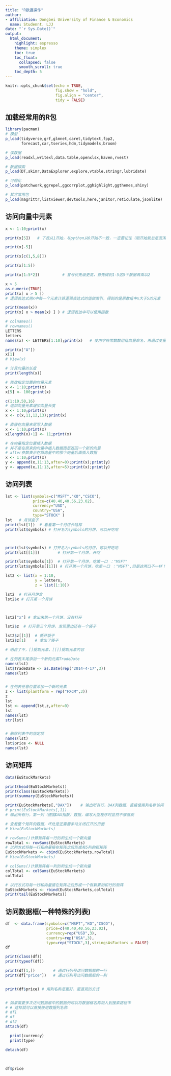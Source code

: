 ```yaml
---
title: "R数据操作"
author: 
- affiliation: Dongbei University of Finance & Economics
  name: Studennt. LJJ
date: "`r Sys.Date()`"
output: 
  html_document:
    highlight: espresso
    theme: simplex
    toc: true
    toc_float:
      collapsed: false
      smooth_scroll: true
    toc_depth: 5
---
```


```r
knitr::opts_chunk$set(echo = TRUE,
                      fig.show = "hold",
                      fig.align = "center",
                      tidy = FALSE)
```

## 加载经常用的R包

```r
library(pacman)
# 模型
p_load(tidyverse,grf,glmnet,caret,tidytext,fpp2,
       forecast,car,tseries,hdm,tidymodels,broom)

# 读数据
p_load(readxl,writexl,data.table,openxlsx,haven,rvest)

# 数据探索
p_load(DT,skimr,DataExplorer,explore,vtable,stringr,lubridate)

# 可视化
p_load(patchwork,ggrepel,ggcorrplot,gghighlight,ggthemes,shiny)

# 其它常用包
p_load(magrittr,listviewer,devtools,here,janitor,reticulate,jsonlite)
```

## 访问向量中元素

```r
x <- 1:10;print(x)

print(x[5])   # 下表从1开始，与python从0开始不一致，一定要记住（刚开始我总是混淆）

print(x[-5])

print(x[c(1,5,8)])

print(x[1:5])

print(x[1:5*2])          # 冒号优先级更高，首先得到1-5这5个数据再乘以2

x > 5
as.numeric(TRUE)
print(x[ x > 5 ])        
# 逻辑表达式用x中每一个元素计算逻辑表达式的值做索引，得到的是原数组中x大于5的元素

print(mean(x))
print(x[ x > mean(x) ] ) # 逻辑表达中可以使用函数

# colnames()
# rownames()
LETTERS
letters
names(x) <- LETTERS[1:10];print(x)   # 使用字符常数数组给向量命名，再通过变量名访问向量中的元素

print(x["A"])
x[1]
# View(x)
```

```r
# 计算向量的长度
print(length(x))

# 修改指定位置的向量元素
x <- 1:10;print(x)
x[5] <- 100;print(x)

c(1:10,50,16)
# 追加向量元素增加向量长度
x <- 1:10;print(x)
x <- c(x,11,12,13);print(x)

# 直接在向量末尾写入数据
x <- 1:10;print(x)
x[length(x)+1] <- 11;print(x)
```

```r
# 在向量指定位置插入数据
# 并不是在原来的向量中插入数据而是返回一个新的向量
# after参数表示在原向量中的那个向量后面插入数据
x <- 1:10;print(x)
y <- append(x,11:13,after=0);print(x);print(y)
y <- append(x,11:13,after=5);print(x);print(y)
```

## 访问列表

```r
lst <- list(symbols=c("MSFT","KO","CSCO"),
            price=c(40.40,40.56,23.02),
            currency="USD",
            country="USA",
            type="STOCK" )
lst   # 月饼盒子
print(lst[1])  # 看看第一个月饼长啥样
print(lst$symbols) # 打开名为symbols的月饼，可以开吃哈



print(lst$symbols) # 打开名为symbols的月饼，可以开吃哈
print(lst[[1]])        # 打开第一个月饼，开吃

print(lst$symbols[1])  # 打开第一个月饼，吃第一口 ："MSFT"
print(lst$symbols[[1]]) # 打开第一个月饼，吃第一口 ："MSFT",但是这两口不一样！一个只是想吃，一个是已经吃下去！

```

```r
lst2 <- list(x = 1:10,
             y = letters,
             z = list(1:10))

lst2  # 打开月饼盒
lst2$x # 打开第一个月饼



lst2["x"] # 拿出来第一个月饼，没有打开

lst2$z  # 打开第三个月饼，发现里边还有一个袋子

lst2$z[[1]]  # 撕开袋子
lst2$z[1]    # 拿出了袋子

# 明白了不，[]提取元素，[[]]提取元素内容
```

```r
# 在列表末尾添加一个新的元素TradeDate
names(lst)
lst$TradeDate <- as.Date(rep("2014-4-17",3))
names(lst)


# 在列表任意位置添加一个新的元素
z <- list(plantform = rep("FXCM",3))
z
lst
lst <- append(lst,z,after=0)
lst
names(lst)
str(lst)


# 删除列表中的指定项
names(lst)
lst$price <- NULL
names(lst)
```

## 访问矩阵

```r
data(EuStockMarkets)

print(head(EuStockMarkets))
print(class(EuStockMarkets))
print(summary(EuStockMarkets))

print(EuStockMarkets[,"DAX"])    # 输出所有行，DAX列数据，直接使用列名称访问
# print(EuStockMarkets[,1])        
# 输出所有行，第一列（德国DAX指数）数据，编写大型程序时显然不够直观

# 查看整个矩阵的数据，坏处是还需要手动关闭打开的页面
# View(EuStockMarkets)
```

```r
# rowSums()计算矩阵每一行的和生成一个新向量
rowTotal <- rowSums(EuStockMarkets)
# 以列方式将每一行和向量接在矩阵之后形成有5列的新矩阵
EuStockMarkets <- cbind(EuStockMarkets,rowTotal)
# View(EuStockMarkets)

# colSums()计算矩阵每一列的和生成一个新向量
colTotal <- colSums(EuStockMarkets)
colTotal

# 以行方式将每一行和向量接在矩阵之后形成一个有新累加和行的矩阵
EuStockMarkets <- rbind(EuStockMarkets,colTotal)
print(tail(EuStockMarkets))
```

## 访问数据框(一种特殊的列表)

```r
df  <- data.frame(symbols=c("MSFT","KO","CSCO"),
                  price=c(40.40,40.56,23.02),
                  currency=rep("USD",3),
                  country=rep("USA",3),
                  type=rep("STOCK",3),stringsAsFactors = FALSE)
df

print(class(df))
print(typeof(df))

print(df[1,])        # 通过行列号访问数据框的一行
print(df["price"])   # 通过行列号访问数据框的一列


print(df$price) # 用列名称是更好、更直观的方式


# 如果需要多次访问数据框中的数据列可以将数据框名称加入到搜索路径中
# # 这样就可以直接使用数据列名称
# df1 
# df
# df2
attach(df)

  print(currency)
  print(type)

detach(df)
  
  
  
df$price
```




